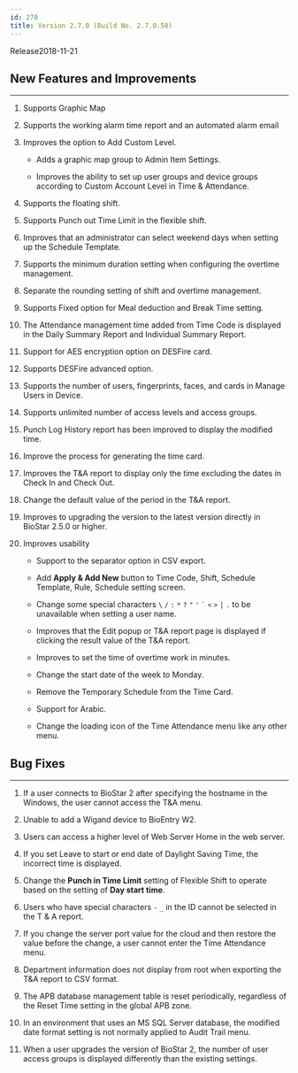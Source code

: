 ```yaml
---
id: 270
title: Version 2.7.0 (Build No. 2.7.0.50)
---
```


Release<Separator/>2018-11-21

## New Features and Improvements

---

1. Supports Graphic Map

1. Supports the working alarm time report and an automated alarm email

1. Improves the option to Add Custom Level.

    * Adds a graphic map group to Admin Item Settings.

    * Improves the ability to set up user groups and device groups according to Custom Account Level in Time & Attendance.

1. Supports the floating shift.

1. Supports Punch out Time Limit in the flexible shift.

1. Improves that an administrator can select weekend days when setting up the Schedule Template.

1. Supports the minimum duration setting when configuring the overtime management.

1. Separate the rounding setting of shift and overtime management.

1. Supports Fixed option for Meal deduction and Break Time setting.

1. The Attendance management time added from Time Code is displayed in the Daily Summary Report and Individual Summary Report.

1. Support for AES encryption option on DESFire card.

1. Supports DESFire advanced option.

1. Supports the number of users, fingerprints, faces, and cards in Manage Users in Device.

1. Supports unlimited number of access levels and access groups.

1. Punch Log History report has been improved to display the modified time.

1. Improve the process for generating the time card.

1. Improves the T&A report to display only the time excluding the dates in Check In and Check Out.

1. Change the default value of the period in the T&A report.

1. Improves to upgrading the version to the latest version directly in BioStar 2.5.0 or higher.

1. Improves usability

    * Support to the separator option in CSV export.

    * Add **Apply & Add New** button to Time Code, Shift, Schedule Template, Rule, Schedule setting screen.

    * Change some special characters `\` `/` `:` `*` `?` `"` `'` <code>\`</code> `<` `>` `|` `.` to be unavailable when setting a user name.

    * Improves that the Edit popup or T&A report page is displayed if clicking the result value of the T&A report.

    * Improves to set the time of overtime work in minutes.

    * Change the start date of the week to Monday.

    * Remove the Temporary Schedule from the Time Card.

    * Support for Arabic.

    * Change the loading icon of the Time Attendance menu like any other menu.

## Bug Fixes

---

1. If a user connects to BioStar 2 after specifying the hostname in the Windows, the user cannot access the T&A menu.

1. Unable to add a Wigand device to BioEntry W2.

1. Users can access a higher level of Web Server Home in the web server.

1. If you set Leave to start or end date of Daylight Saving Time, the incorrect time is displayed.

1. Change the **Punch in Time Limit** setting of Flexible Shift to operate based on the setting of **Day start time**.

1. Users who have special characters `-` `_` in the ID cannot be selected in the T & A report.

1. If you change the server port value for the cloud and then restore the value before the change, a user cannot enter the Time Attendance menu.

1. Department information does not display from root when exporting the T&A report to CSV format.

1. The APB database management table is reset periodically, regardless of the Reset Time setting in the global APB zone.

1. In an environment that uses an MS SQL Server database, the modified date format setting is not normally applied to Audit Trail menu.

1. When a user upgrades the version of BioStar 2, the number of user access groups is displayed differently than the existing settings.